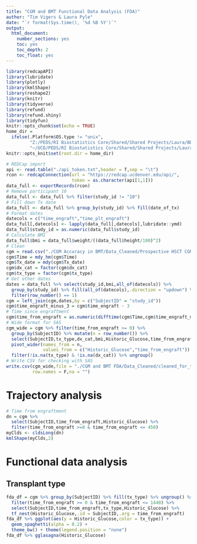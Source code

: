 ---
title: "CGM and BMT Functional Data Analysis (FDA)"
author: "Tim Vigers & Laura Pyle"
date: "`r format(Sys.time(), '%d %B %Y')`"
output:
  html_document:
    number_sections: yes
    toc: yes
    toc_depth: 2
    toc_float: yes
---

```{r setup, include=FALSE}
library(redcapAPI)
library(lubridate)
library(plotly)
library(kmlShape)
library(reshape2)
library(knitr)
library(tidyverse)
library(refund)
library(refund.shiny)
library(tidyfun)
knitr::opts_chunk$set(echo = TRUE)
home_dir = 
  ifelse(.Platform$OS.type != "unix",
         "Z:/PEDS/RI Biostatistics Core/Shared/Shared Projects/Laura/BDC/Projects/Jenna Sopfe/",
         "~/UCD/PEDS/RI Biostatistics Core/Shared/Shared Projects/Laura/BDC/Projects/Jenna Sopfe/")
knitr::opts_knit$set(root.dir = home_dir)
```

```{r data import}
# REDCap import
api <- read.table("./api_token.txt",header = T,sep = "\t")
rcon <- redcapConnection(url = "https://redcap.ucdenver.edu/api/",
                         token = as.character(api[1,1]))
data_full <- exportRecords(rcon)
# Remove participant 10
data_full <- data_full %>% filter(study_id != "10")
# Fill down Tx date
data_full <- data_full %>% group_by(study_id) %>% fill(date_of_tx)
# Format dates
datecols = c("time_engraft","time_plt_engraft")
data_full[,datecols] <- lapply(data_full[,datecols],lubridate::ymd)
data_full$study_id = as.numeric(data_full$study_id)
# Calculate BMI
data_full$bmi = data_full$weight/((data_full$height/100)^2)
# Clean
cgm = read.csv("./CGM Accuracy in BMT/Data_Cleaned/Prospective HSCT CGM Data Updated 6.24.19 FULL DATA SET.csv",na.strings = "")
cgm$Time = mdy_hm(cgm$Time)
cgm$Tx_date = mdy(cgm$Tx_date)
cgm$dx_cat = factor(cgm$dx_cat)
cgm$tx_type = factor(cgm$tx_type)
# Get other dates
dates = data_full %>% select(study_id,bmi,all_of(datecols)) %>% 
  group_by(study_id) %>% fill(all_of(datecols),.direction = "updown") %>%
  filter(row_number() == 1)
cgm = left_join(cgm,dates,by = c("SubjectID" = "study_id"))
cgm$time_engraft_minus_3 = cgm$time_engraft - 3
# Time since engraftment
cgm$time_from_engraft = as.numeric(difftime(cgm$Time,cgm$time_engraft_minus_3,units = "mins"))
# Wide format for SAS
cgm_wide = cgm %>% filter(time_from_engraft >= 0) %>%
  group_by(SubjectID) %>% mutate(n = row_number()) %>% 
  select(SubjectID,tx_type,dx_cat,bmi,Historic_Glucose,time_from_engraft,n) %>%
  pivot_wider(names_from = n,
              values_from = c("Historic_Glucose","time_from_engraft")) %>%
  filter(!is.na(tx_type) & !is.na(dx_cat)) %>% ungroup()
# Write CSV for checking with SAS
write.csv(cgm_wide,file = "./CGM and BMT FDA/Data_Cleaned/cleaned_for_traj.csv",
          row.names = F,na = "")
```

# Trajectory analysis

```{r}
# Time from engraftment
dn = cgm %>% 
  select(SubjectID,time_from_engraft,Historic_Glucose) %>%
  filter(time_from_engraft >=0 & time_from_engraft <= 450)
myClds <- cldsLong(dn)
kmlShape(myClds,2)
```

# Functional data analysis

## Transplant type

```{r warning=FALSE}
fda_df = cgm %>% group_by(SubjectID) %>% fill(tx_type) %>% ungroup() %>%
  filter(time_from_engraft >= 0 & time_from_engraft <= 1440) %>% 
  select(SubjectID,time_from_engraft,tx_type,Historic_Glucose) %>%
  tf_nest(Historic_Glucose,.id = SubjectID,.arg = time_from_engraft)
fda_df %>% ggplot(aes(y = Historic_Glucose,color = tx_type)) + 
  geom_spaghetti(alpha = 0.2) +
  theme_bw() + theme(legend.position = "none")
fda_df %>% gglasagna(Historic_Glucose)
```
